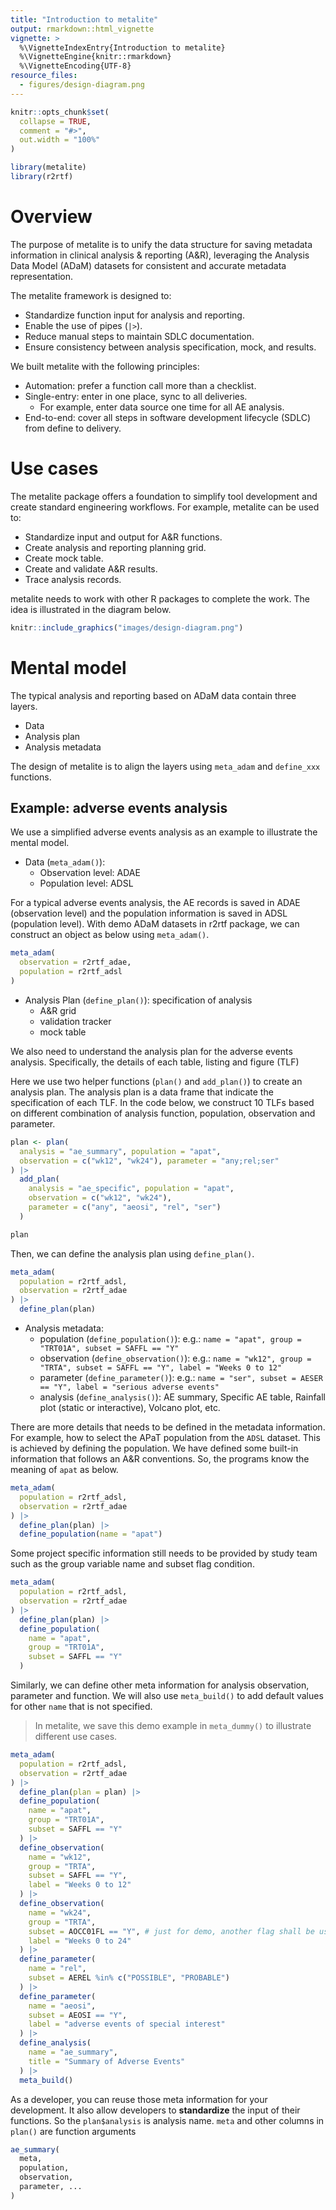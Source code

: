 ```yaml
---
title: "Introduction to metalite"
output: rmarkdown::html_vignette
vignette: >
  %\VignetteIndexEntry{Introduction to metalite}
  %\VignetteEngine{knitr::rmarkdown}
  %\VignetteEncoding{UTF-8}
resource_files:
  - figures/design-diagram.png
---
```


```r
knitr::opts_chunk$set(
  collapse = TRUE,
  comment = "#>",
  out.width = "100%"
)
```

```r
library(metalite)
library(r2rtf)
```

# Overview

The purpose of metalite is to unify the data structure for saving
metadata information in clinical analysis & reporting (A&R), leveraging the
Analysis Data Model (ADaM) datasets for
consistent and accurate metadata representation.

The metalite framework is designed to:

- Standardize function input for analysis and reporting.
- Enable the use of pipes (`|>`).
- Reduce manual steps to maintain SDLC documentation.
- Ensure consistency between analysis specification, mock, and results.

We built metalite with the following principles:

- Automation: prefer a function call more than a checklist.
- Single-entry: enter in one place, sync to all deliveries.
  - For example, enter data source one time for all AE analysis.
- End-to-end: cover all steps in software development lifecycle (SDLC) from define to delivery.

# Use cases

The metalite package offers a foundation to simplify tool development
and create standard engineering workflows.
For example, metalite can be used to:

- Standardize input and output for A&R functions.
- Create analysis and reporting planning grid.
- Create mock table.
- Create and validate A&R results.
- Trace analysis records.

metalite needs to work with other R packages to complete the work.
The idea is illustrated in the diagram below.

```r
knitr::include_graphics("images/design-diagram.png")
```

# Mental model

The typical analysis and reporting based on ADaM data contain three layers.

- Data
- Analysis plan
- Analysis metadata

The design of metalite is to align the layers using `meta_adam` and `define_xxx` functions.

## Example: adverse events analysis

We use a simplified adverse events analysis as an example to illustrate the mental model.

- Data (`meta_adam()`):
  - Observation level: ADAE
  - Population level:  ADSL

For a typical adverse events analysis,
the AE records is saved in ADAE (observation level) and
the population information is saved in ADSL (population level).
With demo ADaM datasets in r2rtf package, we can construct an object as below using `meta_adam()`.

```r
meta_adam(
  observation = r2rtf_adae,
  population = r2rtf_adsl
)
```

- Analysis Plan (`define_plan()`): specification of analysis
  - A&R grid
  - validation tracker
  - mock table

We also need to understand the analysis plan for the adverse events analysis.
Specifically, the details of each table, listing and figure (TLF)

Here we use two helper functions (`plan()` and `add_plan()`) to create an analysis plan.
The analysis plan is a data frame that indicate the specification of each TLF.
In the code below, we construct 10 TLFs based on different combination of
analysis function, population, observation and parameter.

```r
plan <- plan(
  analysis = "ae_summary", population = "apat",
  observation = c("wk12", "wk24"), parameter = "any;rel;ser"
) |>
  add_plan(
    analysis = "ae_specific", population = "apat",
    observation = c("wk12", "wk24"),
    parameter = c("any", "aeosi", "rel", "ser")
  )

plan
```

Then, we can define the analysis plan using `define_plan()`.

```r
meta_adam(
  population = r2rtf_adsl,
  observation = r2rtf_adae
) |>
  define_plan(plan)
```

- Analysis metadata:
  - population (`define_population()`): e.g.: `name = "apat", group = "TRT01A", subset = SAFFL == "Y"`
  - observation (`define_observation()`): e.g.: `name = "wk12", group = "TRTA", subset = SAFFL == "Y", label = "Weeks 0 to 12"`
  - parameter (`define_parameter()`): e.g.: `name = "ser", subset = AESER == "Y", label = "serious adverse events"`
  - analysis (`define_analysis()`): AE summary, Specific AE table, Rainfall plot (static or interactive), Volcano plot, etc.

There are more details that needs to be defined in the metadata information.
For example, how to select the APaT population from the `ADSL` dataset.
This is achieved by defining the population.
We have defined some built-in information that follows an A&R conventions.
So, the programs know the meaning of `apat` as below.

```r
meta_adam(
  population = r2rtf_adsl,
  observation = r2rtf_adae
) |>
  define_plan(plan) |>
  define_population(name = "apat")
```

Some project specific information still needs to be provided by study team
such as the group variable name and subset flag condition.

```r
meta_adam(
  population = r2rtf_adsl,
  observation = r2rtf_adae
) |>
  define_plan(plan) |>
  define_population(
    name = "apat",
    group = "TRT01A",
    subset = SAFFL == "Y"
  )
```

Similarly, we can define other meta information
for analysis observation, parameter and function.
We will also use `meta_build()` to add default values for other `name` that is not specified.

> In metalite, we save this demo example in `meta_dummy()` to illustrate
> different use cases.

```r
meta_adam(
  population = r2rtf_adsl,
  observation = r2rtf_adae
) |>
  define_plan(plan = plan) |>
  define_population(
    name = "apat",
    group = "TRT01A",
    subset = SAFFL == "Y"
  ) |>
  define_observation(
    name = "wk12",
    group = "TRTA",
    subset = SAFFL == "Y",
    label = "Weeks 0 to 12"
  ) |>
  define_observation(
    name = "wk24",
    group = "TRTA",
    subset = AOCC01FL == "Y", # just for demo, another flag shall be used.
    label = "Weeks 0 to 24"
  ) |>
  define_parameter(
    name = "rel",
    subset = AEREL %in% c("POSSIBLE", "PROBABLE")
  ) |>
  define_parameter(
    name = "aeosi",
    subset = AEOSI == "Y",
    label = "adverse events of special interest"
  ) |>
  define_analysis(
    name = "ae_summary",
    title = "Summary of Adverse Events"
  ) |>
  meta_build()
```

As a developer, you can reuse those meta information for your development.
It also allow developers to **standardize** the input of their functions.
So the `plan$analysis` is analysis name. `meta` and other columns in `plan()` are function arguments

```r
ae_summary(
  meta,
  population,
  observation,
  parameter, ...
)
```
